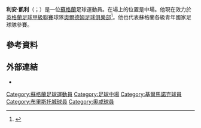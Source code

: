'''利安·凱利'''（{{lang-en|Liam Kelly}}；{{bd|1990年|2月10日}}）是一位[[蘇格蘭|蘇格蘭]]足球運動員。在場上的位置是中場。他現在效力於[[英格蘭足球甲級聯賽|英格蘭足球甲級聯賽]]球隊[[奧爾德姆足球俱樂部|奧爾德姆足球俱樂部]]<ref>{{cite web |url=http://www.bbc.co.uk/sport/0/football/28055347 |title=Bristol City: Korey Smith signs as Liam Kelly joins Oldham Athletic |work=BBC Sport |publisher=BBC |date=27 June 2014 |accessdate=28 June 2014 |archive-date=2015-09-08 |archive-url=https://web.archive.org/web/20150908052828/http://www.bbc.co.uk/sport/0/football/28055347 |dead-url=no }}</ref>。他也代表蘇格蘭各級青年國家足球隊參賽。

==參考資料==
{{Reflist}}

==外部連結==
*{{soccerbase|id=51384|name=Liam Kelly}}

{{DEFAULTSORT:Kelly, Liam}}
[[Category:蘇格蘭足球運動員|Category:蘇格蘭足球運動員]]
[[Category:足球中場|Category:足球中場]]
[[Category:基爾馬諾克球員|Category:基爾馬諾克球員]]
[[Category:布里斯托城球員|Category:布里斯托城球員]]
[[Category:奧咸球員|Category:奧咸球員]]